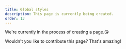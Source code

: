 ```yaml
---
title: Global styles
description: This page is currently being created.
order: 13
---
```


We're currently in the process of creating a page.😘

Wouldn't you like to contribute this page? That's amazing!
